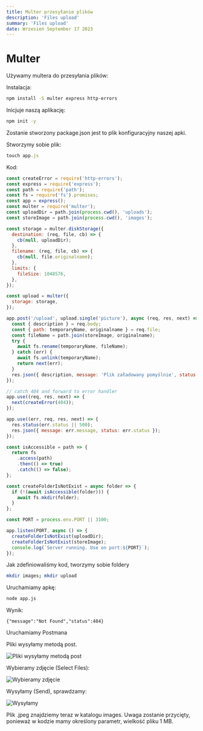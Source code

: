 ```yaml
---
title: Multer przesyłanie plików
description: 'Files upload'
summary: 'Files upload'
date: Wrzesień September 17 2023
---
```


# Multer

Używamy multera do przesyłania plików:

Instalacja:

```bash
npm install -S multer express http-errors
```

Inicjuje naszą aplikację:

```bash
npm init -y
```

Zostanie stworzony package.json jest to plik konfiguracyjny naszej apki.

Stworzymy sobie plik:

```javascript
touch app.js
```

Kod:

```javascript
const createError = require('http-errors');
const express = require('express');
const path = require('path');
const fs = require('fs').promises;
const app = express();
const multer = require('multer');
const uploadDir = path.join(process.cwd(), 'uploads');
const storeImage = path.join(process.cwd(), 'images');

const storage = multer.diskStorage({
  destination: (req, file, cb) => {
    cb(null, uploadDir);
  },
  filename: (req, file, cb) => {
    cb(null, file.originalname);
  },
  limits: {
    fileSize: 1048576,
  },
});

const upload = multer({
  storage: storage,
});

app.post('/upload', upload.single('picture'), async (req, res, next) => {
  const { description } = req.body;
  const { path: temporaryName, originalname } = req.file;
  const fileName = path.join(storeImage, originalname);
  try {
    await fs.rename(temporaryName, fileName);
  } catch (err) {
    await fs.unlink(temporaryName);
    return next(err);
  }
  res.json({ description, message: 'Plik załadowany pomyślnie', status: 200 });
});

// catch 404 and forward to error handler
app.use((req, res, next) => {
  next(createError(404));
});

app.use((err, req, res, next) => {
  res.status(err.status || 500);
  res.json({ message: err.message, status: err.status });
});

const isAccessible = path => {
  return fs
    .access(path)
    .then(() => true)
    .catch(() => false);
};

const createFolderIsNotExist = async folder => {
  if (!(await isAccessible(folder))) {
    await fs.mkdir(folder);
  }
};

const PORT = process.env.PORT || 3100;

app.listen(PORT, async () => {
  createFolderIsNotExist(uploadDir);
  createFolderIsNotExist(storeImage);
  console.log(`Server running. Use on port:${PORT}`);
});
```

Jak zdefiniowaliśmy kod, tworzymy sobie foldery

```bash
mkdir images; mkdir upload
```

Uruchamiamy apkę:

```bash
node app.js
```

Wynik:

```text
{"message":"Not Found","status":404}
```

Uruchamiamy Postmana 

Pliki wysyłamy metodą post.

![Pliki wysyłamy metodą post](https://raw.githubusercontent.com/lukasz-sklad/blog/main/posts/920/1.png)

  
Wybieramy zdjęcie (Select Files):

![Wybieramy zdjęcie](https://raw.githubusercontent.com/lukasz-sklad/blog/main/posts/920/2.png)

  
Wysyłamy (Send), sprawdzamy:

![Wysyłamy](https://raw.githubusercontent.com/lukasz-sklad/blog/main/posts/920/3.png)

  
Plik .jpeg znajdziemy teraz w katalogu images. Uwaga zostanie przycięty, ponieważ w kodzie mamy określony parametr, wielkość pliku 1 MB.